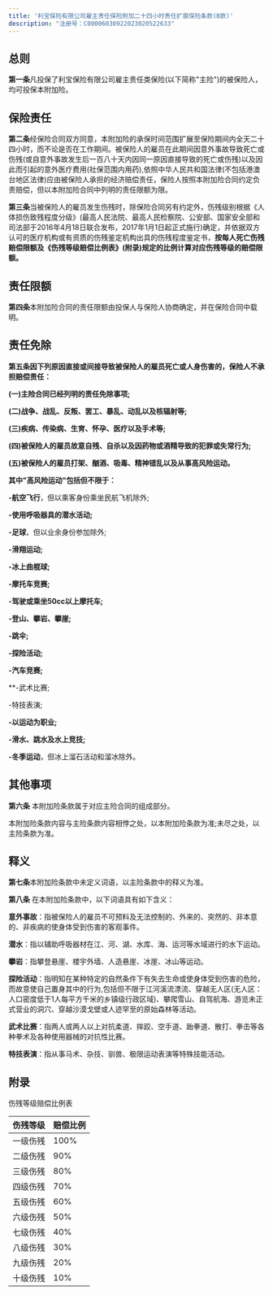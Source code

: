 ```yaml
---
title: '利宝保险有限公司雇主责任保险附加二十四小时责任扩展保险条款(B款)'
description: "注册号：C00006030922023020522633"
---
```


## 总则

**第一条**​ 凡投保了利宝保险有限公司雇主责任类保险(以下简称"主险")的被保险人，均可投保本附加险。

## 保险责任

**第二条**​ 经保险合同双方同意，本附加险的承保时间范围扩展至保险期间内全天二十四小时，而不论是否在工作期间。被保险人的雇员在此期间因意外事故导致死亡或伤残(或自意外事故发生后一百八十天内因同一原因直接导致的死亡或伤残)以及因此而引起的意外医疗费用(社保范围内用药),依照中华人民共和国法律(不包括港澳台地区法律)应由被保险人承担的经济赔偿责任，保险人按照本附加险合同约定负责赔偿，但以本附加险合同中列明的责任限额为限。

**第三条**​ 当被保险人的雇员发生伤残时，除保险合同另有约定外，伤残级别根据《人体损伤致残程度分级》(最高人民法院、最高人民检察院、公安部、国家安全部和司法部于2016年4月18日联合发布，2017年1月1日起正式施行)确定，并依据双方认可的医疗机构或有资质的伤残鉴定机构出具的伤残程度鉴定书，**按每人死亡伤残赔偿限额及《伤残等级赔偿比例表》(附录)规定的比例计算对应伤残等级的赔偿限额。**

## 责任限额

**第四条**​ 本附加险合同的责任限额由投保人与保险人协商确定，并在保险合同中载明。

## 责任免除

**第五条**​ **因下列原因直接或间接导致被保险人的雇员死亡或人身伤害的，保险人不承担赔偿责任：**

**(一)主险合同已经列明的责任免除事项;**

**(二)战争、战乱、反叛、罢工、暴乱、动乱以及核辐射等;**

**(三)疾病、传染病、生育、怀孕、医疗以及手术等;**

**(四)被保险人的雇员故意自残、自杀以及因药物或酒精导致的犯罪或失常行为;**

**(五)被保险人的雇员打架、酗酒、吸毒、精神错乱以及从事高风险运动。**

**其中"高风险运动"包括但不限于：**

**-航空飞行**，但以乘客身份乘坐民航飞机除外;

**-使用呼吸器具的潜水活动;**

**-足球**，但以业余身份参加除外;

**-滑翔运动;**

**-冰上曲棍球;**

**-摩托车竞赛;**

**-驾驶或乘坐50cc以上摩托车;**

**-登山、攀岩、攀崖;**

**-跳伞;**

**-探险活动;**

**-汽车竞赛;**

**-武术比赛;

-特技表演;

**-以运动为职业;**

**-滑水、跳水及水上竞技;**

**-冬季运动**，但冰上溜石活动和溜冰除外。

## 其他事项

**第六条**​ 本附加险条款属于对应主险合同的组成部分。

本附加险条款内容与主险条款内容相悖之处，以本附加险条款为准;未尽之处，以主险条款为准。

## 释义

**第七条**​ 本附加险条款中未定义词语，以主险条款中的释义为准。

**第八条**​ 在本附加险条款中，以下词语具有如下含义：

**意外事故**：指被保险人的雇员不可预料及无法控制的、外来的、突然的、非本意的、非疾病的使身体受到伤害的客观事件。

**潜水**：指以辅助呼吸器材在江、河、湖、水库、海、运河等水域进行的水下运动。

**攀岩**：指攀登悬崖、楼宇外墙、人造悬崖、冰崖、冰山等运动。

**探险活动**：指明知在某种特定的自然条件下有失去生命或使身体受到伤害的危险，而故意使自己置身其中的行为,包括但不限于江河溪流漂流、穿越无人区(无人区：人口密度低于1人每平方千米的乡镇级行政区域)、攀爬雪山、自驾航海、游览未正式营业的洞穴、穿越沙漠戈壁或人迹罕至的原始森林等活动。

**武术比赛**：指两人或两人以上对抗柔道、摔跤、空手道、跆拳道、散打、拳击等各种拳术及各种使用器械的对抗性比赛。

**特技表演**：指从事马术、杂技、驯兽、极限运动表演等特殊技能活动。

## 附录

伤残等级赔偿比例表

| 伤残等级 | 赔偿比例 |
| --- | --- |
| 一级伤残 | 100% |
| 二级伤残 | 90% |
| 三级伤残 | 80% |
| 四级伤残 | 70% |
| 五级伤残 | 60% |
| 六级伤残 | 50% |
| 七级伤残 | 40% |
| 八级伤残 | 30% |
| 九级伤残 | 20% |
| 十级伤残 | 10% |